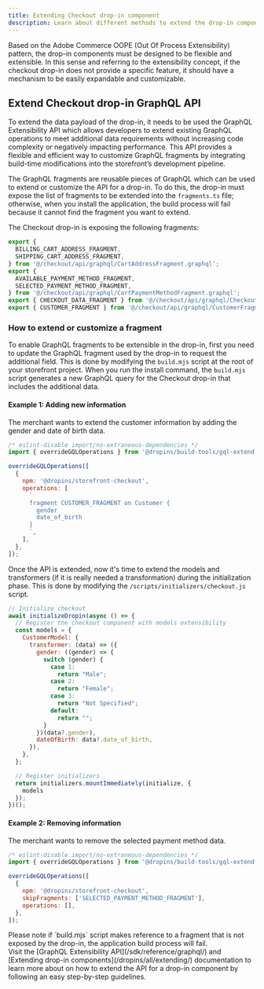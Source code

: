 ```yaml
---
title: Extending Checkout drop-in component
description: Learn about different methods to extend the drop-in component.
---
```



Based on the Adobe Commerce OOPE (Out Of Process Extensibility) pattern, the drop-in components must be designed to be flexible and extensible. In this sense and referring to the extensibility concept, if the checkout drop-in does not provide a specific feature, it should have a mechanism to be easily expandable and customizable.

## Extend Checkout drop-in GraphQL API

To extend the data payload of the drop-in, it needs to be used the GraphQL Extensibility API which allows developers to extend existing GraphQL operations to meet additional data requirements without increasing code complexity or negatively impacting performance. This API provides a flexible and efficient way to customize GraphQL fragments by integrating build-time modifications into the storefront’s development pipeline.

The GraphQL fragments are reusable pieces of GraphQL which can be used to extend or customize the API for a drop-in. To do this, the drop-in must expose the list of fragments to be extended into the `fragments.ts` file; otherwise, when you install the application, the build process will fail because it cannot find the fragment you want to extend.

The Checkout drop-in is exposing the following fragments:

```js title='fragments.ts'
export {
  BILLING_CART_ADDRESS_FRAGMENT,
  SHIPPING_CART_ADDRESS_FRAGMENT,
} from '@/checkout/api/graphql/CartAddressFragment.graphql';
export {
  AVAILABLE_PAYMENT_METHOD_FRAGMENT,
  SELECTED_PAYMENT_METHOD_FRAGMENT,
} from '@/checkout/api/graphql/CartPaymentMethodFragment.graphql';
export { CHECKOUT_DATA_FRAGMENT } from '@/checkout/api/graphql/CheckoutDataFragment.graphql';
export { CUSTOMER_FRAGMENT } from '@/checkout/api/graphql/CustomerFragment.graphql';
```

### How to extend or customize a fragment

To enable GraphQL fragments to be extensible in the drop-in, first you need to update the GraphQL fragment used by the drop-in to request the additional field. This is done by modifying the `build.mjs` script at the root of your storefront project. 
When you run the install command, the `build.mjs` script generates a new GraphQL query for the Checkout drop-in that includes the additional data.

#### Example 1: Adding new information

The merchant wants to extend the customer information by adding the gender and date of birth data.

```js title='build.mjs'
/* eslint-disable import/no-extraneous-dependencies */
import { overrideGQLOperations } from '@dropins/build-tools/gql-extend.js';

overrideGQLOperations([
  {
    npm: '@dropins/storefront-checkout',
    operations: [
      `
      fragment CUSTOMER_FRAGMENT on Customer {
        gender
        date_of_birth
      }
      `,
    ],
  },
]);
```

Once the API is extended, now it's time to extend the models and transformers (if it is really needed a transformation) during the initialization phase. This is done by modifying the `/scripts/initializers/checkout.js` script.

```js title='/scripts/initializers/checkout.js'
// Initialize checkout
await initializeDropin(async () => {
  // Register the checkout component with models extensibility
  const models = {
    CustomerModel: {
      transformer: (data) => ({
        gender: ((gender) => {
          switch (gender) {
            case 1:
              return "Male";
            case 2:
              return "Female";
            case 3:
              return "Not Specified";
            default:
              return "";
          }
        })(data?.gender),
        dateOfBirth: data?.date_of_birth,
      }),
    },
  };

  // Register initializers
  return initializers.mountImmediately(initialize, {
    models
  });
})();
```

#### Example 2: Removing information

The merchant wants to remove the selected payment method data. 

```js title='build.mjs'
/* eslint-disable import/no-extraneous-dependencies */
import { overrideGQLOperations } from '@dropins/build-tools/gql-extend.js';

overrideGQLOperations([
  {
    npm: '@dropins/storefront-checkout',
    skipFragments: ['SELECTED_PAYMENT_METHOD_FRAGMENT'],
    operations: [],
  },
]);
```

<Aside type="caution" title="Extending fragments">
Please note if `build.mjs` script makes reference to a fragment that is not exposed by the drop-in, the application build process will fail.
</Aside>

<Aside type="note" title="Extending drop-in components">
Visit the [GraphQL Extensibility API](/sdk/reference/graphql/) and [Extending drop-in components](/dropins/all/extending/) documentation to learn more about on how to extend the API for a drop-in component by following an easy step-by-step guidelines.
</Aside>